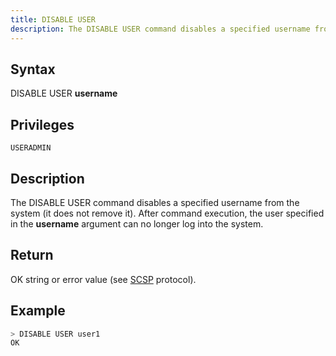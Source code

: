 ```yaml
---
title: DISABLE USER
description: The DISABLE USER command disables a specified username from the system (it does not remove it)
---
```


## Syntax

DISABLE USER **username**

## Privileges

```
USERADMIN
```

## Description

The DISABLE USER command disables a specified username from the system (it does not remove it).
After command execution, the user specified in the **username** argument can no longer log into the system.

## Return

OK string or error value (see [SCSP](https://github.com/sqlitecloud/sdk/blob/master/PROTOCOL.md) protocol).

## Example

```bash
> DISABLE USER user1
OK
```
